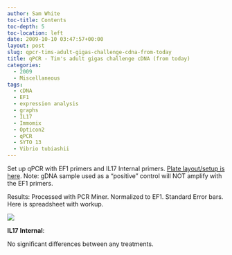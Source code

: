 ```yaml
---
author: Sam White
toc-title: Contents
toc-depth: 5
toc-location: left
date: 2009-10-10 03:47:57+00:00
layout: post
slug: qpcr-tims-adult-gigas-challenge-cdna-from-today
title: qPCR - Tim's adult gigas challenge cDNA (from today)
categories:
  - 2009
  - Miscellaneous
tags:
  - cDNA
  - EF1
  - expression analysis
  - graphs
  - IL17
  - Immomix
  - Opticon2
  - qPCR
  - SYTO 13
  - Vibrio tubiashii
---
```


Set up qPCR with EF1 primers and IL17 Internal primers. [Plate layout/setup is here](https://eagle.fish.washington.edu/Arabidopsis/Notebook%20Workup%20Files/20091009-03.jpg). Note: gDNA sample used as a "positive" control will NOT amplify with the EF1 primers.

Results: Processed with PCR Miner. Normalized to EF1. Standard Error bars. Here is spreadsheet with workup.

![](https://eagle.fish.washington.edu/Arabidopsis/20091009%20IL17%20Internal%20graph.jpg)

**IL17** **Internal**:

No significant differences between any treatments.
